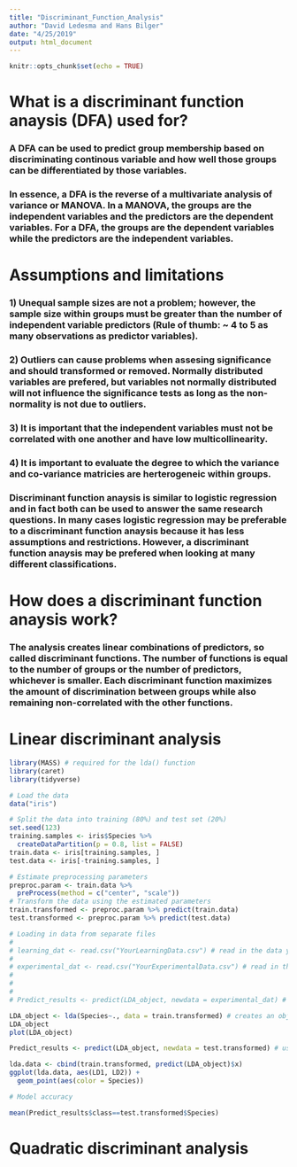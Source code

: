 ```yaml
---
title: "Discriminant_Function_Analysis"
author: "David Ledesma and Hans Bilger"
date: "4/25/2019"
output: html_document
---
```


```r
knitr::opts_chunk$set(echo = TRUE)
```

# What is a discriminant function anaysis (DFA) used for?

### A DFA can be used to predict group membership based on discriminating continous variable and how well those groups can be differentiated by those variables.

### In essence, a DFA is the reverse of a multivariate analysis of variance or MANOVA. In a MANOVA, the groups are the independent variables and the predictors are the dependent variables. For a DFA, the groups are the dependent variables while the predictors are the independent variables. 

# Assumptions and limitations

### 1) Unequal sample sizes are not a problem; however, the sample size within groups must be greater than the number of independent variable predictors (Rule of thumb: ~ 4 to 5 as many observations as predictor variables).

### 2) Outliers can cause problems when assesing significance and should transformed or removed. Normally distributed variables are prefered, but variables not normally distributed will not influence the significance tests as long as the non-normality is not due to outliers.

### 3) It is important that the independent variables must not be correlated with one another and have low multicollinearity. 

### 4) It is important to evaluate the degree to which the variance and co-variance matricies are herterogeneic within groups. 

### Discriminant function anaysis is similar to logistic regression and in fact both can be used to answer the same research questions. In many cases logistic regression may be preferable to a discriminant function anaysis because it has less assumptions and restrictions. However, a discriminant function anaysis may be prefered when looking at many different classifications. 

# How does a discriminant function anaysis work?

### The analysis creates linear combinations of predictors, so called discriminant functions. The number of functions is equal to the number of groups or the number of predictors, whichever is smaller. Each discriminant function maximizes the amount of discrimination between groups while also remaining non-correlated with the other functions.

# Linear discriminant analysis

```r
library(MASS) # required for the lda() function
library(caret) 
library(tidyverse)

# Load the data
data("iris")

# Split the data into training (80%) and test set (20%)
set.seed(123)
training.samples <- iris$Species %>%
  createDataPartition(p = 0.8, list = FALSE)
train.data <- iris[training.samples, ]
test.data <- iris[-training.samples, ]

```

```r
# Estimate preprocessing parameters
preproc.param <- train.data %>% 
  preProcess(method = c("center", "scale"))
# Transform the data using the estimated parameters
train.transformed <- preproc.param %>% predict(train.data)
test.transformed <- preproc.param %>% predict(test.data)
```


```r
# Loading in data from separate files
# 
# learning_dat <- read.csv("YourLearningData.csv") # read in the data you will use to teach the analysis what each category looks like - minimally, you need a column for category (in your case, individual) plus one column for each of your variables
# 
# experimental_dat <- read.csv("YourExperimentalData.csv") # read in the data for which you will be predicting categories - this should be formatted exactly like your learing data
# 
# 
# 
# Predict_results <- predict(LDA_object, newdata = experimental_dat) # use the LDA results object to predict the category for your experimental data - NOTE: if you have multiple rows in your experimental data, you'll need to use a for loop to compare each row to your LDA object
```


```r
LDA_object <- lda(Species~., data = train.transformed) # creates an object that is the results of the learning phase of the LDA - this is what you will use to predict what category each subsequent set of variables you feed it most likely belong to
LDA_object
plot(LDA_object)
```

```r
Predict_results <- predict(LDA_object, newdata = test.transformed) # use the LDA results object to predict the category for your experimental data - NOTE: if you have multiple rows in your experimental data, you'll need to use a for loop to compare each row to your LDA object - try this on your own first and if you can't make it work, I'll show you what I did
```

```r
lda.data <- cbind(train.transformed, predict(LDA_object)$x)
ggplot(lda.data, aes(LD1, LD2)) +
  geom_point(aes(color = Species))
```


```r
# Model accuracy

mean(Predict_results$class==test.transformed$Species)
```

# Quadratic discriminant analysis








